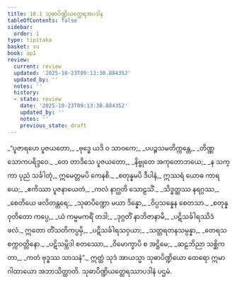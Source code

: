 ```yaml
---
title: 10.1 သုဓာပိဏ္ဍိယတ္ထေရအပဒါန
tableOfContents: false
sidebar:
  order: 1
type: tipitaka
basket: su
book: ap1
review:
  current: review
  updated: '2025-10-23T09:13:30.884352'
  updated_by: ''
  notes: ''
  history:
  - state: review
    date: '2025-10-23T09:13:30.884352'
    updated_by: ''
    notes: ''
    previous_state: draft
---
```



<ReviewStatus review={frontmatter.review} showDetails={true} />

<HypothesisAnnotation frontmatter={frontmatter} />

<DynamicBreadcrumb />

<Division number="1" book="ap1" e="ch" v="20" p="147">

<Paragraph number="1765" type="verses" book="ap1">
_“ပူဇာရဟေ ပူဇယတော,_  
_ဗုဒ္ဓေ ယဒိ ဝ သာဝကေ;_  
_ပပဉ္စသမတိက္ကန္တေ,_  
_တိဏ္ဏသောကပရိဒ္ဒဝေ._  

</Paragraph>

</Division>
<Division number="2" book="ap1" e="ch" v="20" p="147">

<Paragraph number="1766" type="verses" book="ap1">
_တေ တာဒိသေ ပူဇယတော,_  
_နိဗ္ဗုတေ အကုတောဘယေ;_  
_န သက္ကာ ပုညံ သင်္ခါတုံ,_  
ဣမေတ္တမပိ ကေနစိ._  

</Paragraph>

</Division>
<Division number="3" book="ap1" e="ch" v="20" p="147">

<Paragraph number="1767" type="verses" book="ap1">
_စတုန္နမပိ ဒီပါနံ,_  
ဣဿရံ ယောဓ ကာရယေ;_  
_ဧကိဿာ ပူဇနာယေတံ,_  
_ကလံ နာဂ္ဃတိ သောဠသိံ._  

</Paragraph>

</Division>
<Division number="4" book="ap1" e="ch" v="20" p="147">

<Paragraph number="1768" type="verses" book="ap1">
_သိဒ္ဓတ္ထဿ နရဂ္ဂဿ,_  
_စေတိယေ ဖလိတန္တရေ;_  
_သုဓာပိဏ္ဍော မယာ ဒိန္နော,_  
_ဝိပ္ပသန္နေန စေတသာ._  

</Paragraph>

</Division>
<Division number="5" book="ap1" e="ch" v="20" p="147">

<Paragraph number="1769" type="verses" book="ap1">
_စတုန္နဝုတိတော ကပ္ပေ,_  
_ယံ ကမ္မမကရိံ တဒါ;_  
_ဒုဂ္ဂတိံ နာဘိဇာနာမိ,_  
_ပဋိသင်္ခါရဿိဒံ ဖလံ._  

</Paragraph>

</Division>
<Division number="6" book="ap1" e="ch" v="20" p="147">

<Paragraph number="1770" type="verses" book="ap1">
ဣတော တိံသတိကပ္ပမှိ,_  
_ပဋိသင်္ခါရသဝှယာ;_  
_သတ္တရတနသမ္ပန္နာ,_  
_တေရသ စက္ကဝတ္တိနော._  

</Paragraph>

</Division>
<Division number="7" book="ap1" e="ch" v="20" p="147">

<Paragraph number="1771" type="verses" book="ap1">
_ပဋိသမ္ဘိဒါ စတဿော,_  
_ဝိမောက္ခာပိ စ အဋ္ဌိမေ;_  
_ဆဠဘိညာ သစ္ဆိကတာ,_  
_ကတံ ဗုဒ္ဓဿ သာသနံ”._  

</Paragraph>

<Paragraph number="1772" book="ap1">
ဣတ္ထံ သုဒံ အာယသ္မာ သုဓာပိဏ္ဍိယော ထေရော ဣမာ ဂါထာယော အဘာသိတ္ထာတိ.

</Paragraph>
</Division>

<Paragraph number="1773" type="center" book="ap1">
သုဓာပိဏ္ဍိယတ္ထေရဿာပဒါနံ ပဌမံ.
</Paragraph>